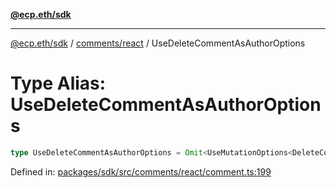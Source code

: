 [**@ecp.eth/sdk**](../../../index.mdx)

***

[@ecp.eth/sdk](/sdk-reference/index.mdx) / [comments/react](/sdk-reference/comments/react/index.mdx) / UseDeleteCommentAsAuthorOptions

# Type Alias: UseDeleteCommentAsAuthorOptions

```ts
type UseDeleteCommentAsAuthorOptions = Omit<UseMutationOptions<DeleteCommentAsAuthorResult, Error, UseDeleteCommentAsAuthorParams>, "mutationFn">;
```

Defined in: [packages/sdk/src/comments/react/comment.ts:199](https://github.com/ecp-eth/comments-monorepo/blob/main/packages/sdk/src/comments/react/comment.ts#L199)
